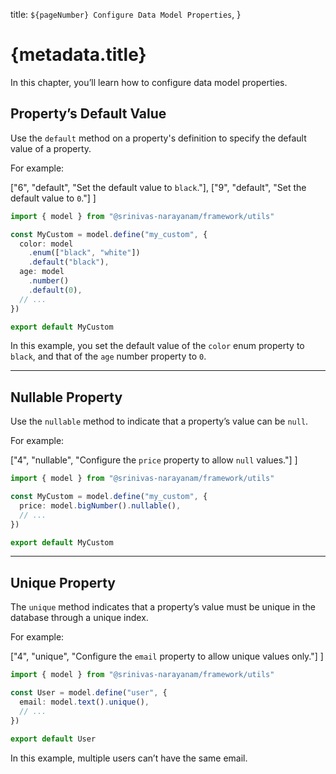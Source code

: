   title: `${pageNumber} Configure Data Model Properties`,
}

# {metadata.title}

In this chapter, you’ll learn how to configure data model properties.

## Property’s Default Value

Use the `default` method on a property's definition to specify the default value of a property.

For example:

  ["6", "default", "Set the default value to `black`."],
  ["9", "default", "Set the default value to `0`."]
]

```ts highlights={defaultHighlights}
import { model } from "@srinivas-narayanam/framework/utils"

const MyCustom = model.define("my_custom", {
  color: model
    .enum(["black", "white"])
    .default("black"),
  age: model
    .number()
    .default(0),
  // ...
})

export default MyCustom
```

In this example, you set the default value of the `color` enum property to `black`, and that of the `age` number property to `0`.

---

## Nullable Property

Use the `nullable` method to indicate that a property’s value can be `null`.

For example:

  ["4", "nullable", "Configure the `price` property to allow `null` values."]
]

```ts highlights={nullableHighlights}
import { model } from "@srinivas-narayanam/framework/utils"

const MyCustom = model.define("my_custom", {
  price: model.bigNumber().nullable(),
  // ...
})

export default MyCustom
```

---

## Unique Property

The `unique` method indicates that a property’s value must be unique in the database through a unique index.

For example:

  ["4", "unique", "Configure the `email` property to allow unique values only."]
]

```ts highlights={uniqueHighlights}
import { model } from "@srinivas-narayanam/framework/utils"

const User = model.define("user", {
  email: model.text().unique(),
  // ...
})

export default User
```

In this example, multiple users can’t have the same email.
